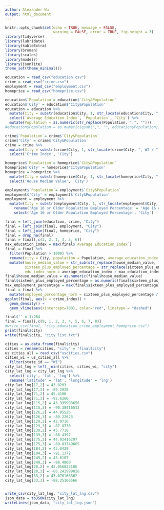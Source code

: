 ```yaml
---
author: Alexander Wu
output: html_document
---
```


```r
knitr::opts_chunk$set(echo = TRUE, message = FALSE,
                      warning = FALSE, error = TRUE, fig.height = 3)
library(tidyverse)
library(lubridate)
library(kableExtra)
library(broman)
library(scales)
library(modelr)
library(jsonlite)
theme_set(theme_minimal())
```

```r
education = read_csv("education.csv")
crime = read_csv("crime.csv")
employment = read_csv("employment.csv")
homeprice = read_csv("homeprice.csv")
```

```r
education$`Population`= education$`City&Population`
education$'City' = education$'City&Population'
education = education %>% 
  mutate(City = substr(education$City, 1, str_locate(education$City, ", WI / ") - 1), Population = substr(education$Population, str_locate(education$Population, " / ") + 3, nchar(education$Population))) %>% 
  select(`Average Education Index`, `Population`, `City`) %>% 
  mutate(Population = as.numeric(str_replace(Population, ",", "")))
#education$Population = as.numeric(gsub(",", "", education$Population))
```

```r
crime$`Population`= crime$`City&Population`
crime$'City' = crime$'City&Population'
crime = crime %>% 
  mutate(City = substr(crime$City, 1, str_locate(crime$City, ", WI / ") - 1)) %>% 
  select('Crime Index', 'City')
```

```r
homeprice$`Population`= homeprice$`City&Population`
homeprice$'City' = homeprice$'City&Population'
homeprice = homeprice %>% 
  mutate(City = substr(homeprice$City, 1, str_locate(homeprice$City, ", WI / ") - 1)) %>% 
  select('House Median Value', 'City')
```

```r
employment$`Population`= employment$`City&Population`
employment$'City' = employment$'City&Population'
employment = employment %>% 
  mutate(City = substr(employment$City, 1, str_locate(employment$City, ", WI / ") - 1)) %>%   
	rename('Age 16 or Older Population Employed Percentage' = 'Age 16 or Older Population Percentage') %>% 
	select('Age 16 or Older Population Employed Percentage', 'City')
```

```r
final = left_join(education, crime, "City")
final = left_join(final, employment, "City")
final = left_join(final, homeprice, "City")
final = drop_na(final) 
final = final[,c(3, 2, 1, 4, 5, 6)]
max_education_index = max(final$`Average Education Index`)
final = final %>% 
  filter(Population > 1000) %>% 
  rename(city = City, population = Population, average_education_index = "Average Education Index", crime_index = "Crime Index", sixteen_plus_employed_percentage = "Age 16 or Older Population Employed Percentage", house_median_value = "House Median Value") %>% 
  mutate(house_median_value = str_sub(str_replace(house_median_value, ",", ""), 2, -1),
         sixteen_plus_employed_percentage = str_replace(sixteen_plus_employed_percentage, "%", ""),
         edu_index_norm = average_education_index / max_education_index)
final$house_median_value = as.numeric(final$house_median_value)
final$sixteen_plus_employed_percentage = as.numeric(final$sixteen_plus_employed_percentage)
max_employment_percentage = max(final$sixteen_plus_employed_percentage)
final = final %>% 
  mutate(employed_percentage_norm = sixteen_plus_employed_percentage / max_employment_percentage)
ggplot(final, aes(x = crime_index)) +
  geom_density() +
  geom_vline(aes(xintercept=700), color="red", linetype = "dashed")
```

```r
final$'' = 1:264
final = final[,c(9, 1, 2, 3, 4, 5, 6, 7, 8)]
#write_csv(final, "city_education_crime_employment_homeprice.csv")
print(final$city)
write(final$city, "city_list.txt")
```

```r
cities = as.data.frame(final$city)
cities = rename(cities, "city" = "final$city")
us_cities_all = read_csv("uscities.csv")
cities_wi = us_cities_all %>% 
  filter(state_id == "WI")
city_lat_lng = left_join(cities, cities_wi, "city")
city_lat_lng = city_lat_lng %>% 
  select('city', 'lat', 'lng') %>% 
  rename('latitude' = 'lat', 'longitude' = 'lng')
city_lat_lng[17,2] = 43.0203
city_lat_lng[17,3] = -89.2828
city_lat_lng[71,2] = 45.4100
city_lat_lng[71,3] = -92.6266
city_lat_lng[115,2] = 43.335998656
city_lat_lng[115,3] = -90.38416513
city_lat_lng[126,2] = 44.05526
city_lat_lng[126,3] = -89.22623
city_lat_lng[129,2] = 42.9716
city_lat_lng[129,3] = -87.8730
city_lat_lng[139,2] = 43.7718
city_lat_lng[139,3] = -88.4397
city_lat_lng[175,2] = 44.92416297
city_lat_lng[175,3] = -89.83749665
city_lat_lng[184,2] = 43.0429
city_lat_lng[184,3] = -91.1372
city_lat_lng[249,2] = 43.8107
city_lat_lng[249,3] = -88.4860
city_lat_lng[20,2] = 43.056833106
city_lat_lng[20,3] = -88.242999028
city_lat_lng[33,2] = 43.076166362
city_lat_lng[33,3] = -88.25166566


write_csv(city_lat_lng, "city_lat_lng.csv")
json_data = toJSON(city_lat_lng)
writeLines(json_data, "city_lat_lng.json")
```
